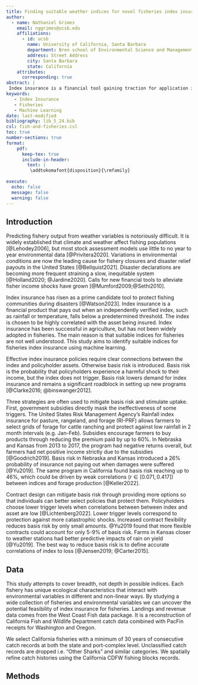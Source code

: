 ```yaml
---
title: Finding suitable weather indices for novel fisheries index insurance using machine learning
author: 
  - name: Nathaniel Grimes
    email: nggrimes@ucsb.edu
    affiliations:
      - id: ucsb
        name: University of California, Santa Barbara
        department: Bren school of Environmental Science and Management
        address: Street Address
        city: Santa Barbara
        state: California
    attributes:
      corresponding: true
abstract: |
 Index insurance is a financial tool gaining traction for application in fisheries. It will cover fishers losses under extreme weather events that impact fishery productivity. This is the first assessment to determine the feasibility of such programs and whether suitable indices exist.
keywords:
   - Index Insurance
   - Fisheries
   - Machine Learning
date: last-modified
bibliography: lib_5_24.bib
csl: fish-and-fisheries.csl
toc: true
number-sections: true
format:
    pdf:
      keep-tex: true
      include-in-header:
        text: |
         \addtokomafont{disposition}{\rmfamily}
    
execute:
  echo: false
  message: false
  warning: false
---
```


## Introduction

Predicting fishery output from weather variables is notoriously difficult. It is widely established that climate and weather affect fishing populations [@Lehodey2006], but most stock assessment models use little to no year to year environmental data [@Privitera2020]. Variations in environmental conditions are now the leading cause for fishery closures and disaster relief payouts in the United States [@Bellquist2021]. Disaster declarations are becoming more frequent straining a slow, inequitable system [@Holland2020; @Jardine2020]. Calls for new financial tools to alleviate fisher income shocks have grown [@Mumford2009;@Sethi2010].

Index insurance has risen as a prime candidate tool to protect fishing communities during disasters [@Watson2023]. Index insurance is a financial product that pays out when an independently verified index, such as rainfall or temperature, falls below a predetermined threshold. The index is chosen to be highly correlated with the asset being insured. Index insurance has been successful in agriculture, but has not been widely adopted in fisheries. The main reason is that suitable indices for fisheries are not well understood. This study aims to identify suitable indices for fisheries index insurance using machine learning.

Effective index insurance policies require clear connections between the index and policyholder assets. Otherwise basis risk is introduced. Basis risk is the probability that policyholders experience a harmful shock to their income, but the index does not trigger. Basis risk lowers demand for index insurance and remains a significant roadblock in setting up new programs [@Clarke2016; @binswanger2012].

Three strategies are often used to mitigate basis risk and stimulate uptake. First, government subsidies directly mask the ineffectiveness of some triggers. The United States Risk Management Agency's Rainfall index insurance for pasture, rangeland, and forage (RI-PRF) allows farmers to select grids of forage for cattle ranching and protect against low rainfall in 2 month intervals (e.g. Jan-Feb). Subsidies encourage farmers to buy products through reducing the premium paid by up to 60%. In Nebraska and Kansas from 2013 to 2017, the program had negative returns overall, but farmers had net positive income strictly due to the subsidies [@Goodrich2019]. Basis risk in Nebraska and Kansas introduced a 26% probability of insurance not paying out when damages were suffered [@Yu2019]. The same program in California found basis risk reaching up to 46%, which could be driven by weak correlations ($r \in[0.071,0.417]$) between indices and forage production [@Keller2022].

Contract design can mitigate basis risk through providing more options so that individuals can better select policies that protect them. Policyholders choose lower trigger levels when correlations between between index and asset are low [@Lichtenberg2022]. Lower trigger levels correspond to protection against more catastrophic shocks. Increased contract flexibility reduces basis risk by only small amounts. @Yu2019 found that more flexible contracts could account for only 5-9% of basis risk. Farms in Kansas closer to weather stations had better predictive impacts of rain on yield [@Yu2019]. The best way to reduce basis risk is to define accurate correlations of index to loss [@Jensen2019; @Carter2015].

## Data

This study attempts to cover breadth, not depth in possible indices. Each fishery has unique ecological characteristics that interact with environmental variables in different and non-linear ways. By studying a wide collection of fisheries and environmental variables we can uncover the potential feasibility of index insurance for fisheries. Landings and revenue data comes from the West Coast Fish data package. It is a reconstruction of California Fish and Wildlife Department catch data combined with PacFin receipts for Washington and Oregon.

We select California fisheries with a minimum of 30 years of consecutive catch records at both the state and port-complex level. Unclassified catch records are dropped i.e. "Other Sharks" and similar categories. We spatially refine catch histories using the California CDFW fishing blocks records. 

## Methods
